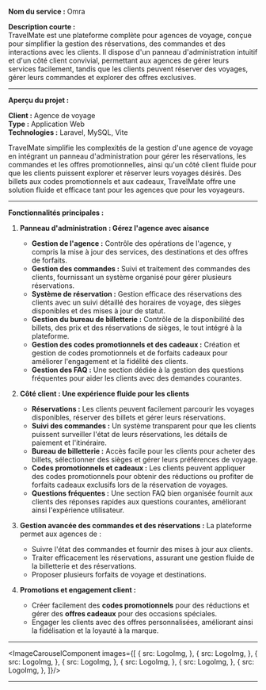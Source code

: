 

**Nom du service :** Omra

**Description courte :**  
TravelMate est une plateforme complète pour agences de voyage, conçue pour simplifier la gestion des réservations, des commandes et des interactions avec les clients. Il dispose d'un panneau d'administration intuitif et d'un côté client convivial, permettant aux agences de gérer leurs services facilement, tandis que les clients peuvent réserver des voyages, gérer leurs commandes et explorer des offres exclusives.

---

**Aperçu du projet :**

**Client :** Agence de voyage  
**Type :** Application Web  
**Technologies :** Laravel, MySQL, Vite

TravelMate simplifie les complexités de la gestion d'une agence de voyage en intégrant un panneau d'administration pour gérer les réservations, les commandes et les offres promotionnelles, ainsi qu'un côté client fluide pour que les clients puissent explorer et réserver leurs voyages désirés. Des billets aux codes promotionnels et aux cadeaux, TravelMate offre une solution fluide et efficace tant pour les agences que pour les voyageurs.

---

**Fonctionnalités principales :**

1. **Panneau d'administration : Gérez l'agence avec aisance**

   - **Gestion de l'agence :** Contrôle des opérations de l'agence, y compris la mise à jour des services, des destinations et des offres de forfaits.
   - **Gestion des commandes :** Suivi et traitement des commandes des clients, fournissant un système organisé pour gérer plusieurs réservations.
   - **Système de réservation :** Gestion efficace des réservations des clients avec un suivi détaillé des horaires de voyage, des sièges disponibles et des mises à jour de statut.
   - **Gestion du bureau de billetterie :** Contrôle de la disponibilité des billets, des prix et des réservations de sièges, le tout intégré à la plateforme.
   - **Gestion des codes promotionnels et des cadeaux :** Création et gestion de codes promotionnels et de forfaits cadeaux pour améliorer l'engagement et la fidélité des clients.
   - **Gestion des FAQ :** Une section dédiée à la gestion des questions fréquentes pour aider les clients avec des demandes courantes.

2. **Côté client : Une expérience fluide pour les clients**

   - **Réservations :** Les clients peuvent facilement parcourir les voyages disponibles, réserver des billets et gérer leurs réservations.
   - **Suivi des commandes :** Un système transparent pour que les clients puissent surveiller l'état de leurs réservations, les détails de paiement et l'itinéraire.
   - **Bureau de billetterie :** Accès facile pour les clients pour acheter des billets, sélectionner des sièges et gérer leurs préférences de voyage.
   - **Codes promotionnels et cadeaux :** Les clients peuvent appliquer des codes promotionnels pour obtenir des réductions ou profiter de forfaits cadeaux exclusifs lors de la réservation de voyages.
   - **Questions fréquentes :** Une section FAQ bien organisée fournit aux clients des réponses rapides aux questions courantes, améliorant ainsi l'expérience utilisateur.

3. **Gestion avancée des commandes et des réservations :**
   La plateforme permet aux agences de :

   - Suivre l'état des commandes et fournir des mises à jour aux clients.
   - Traiter efficacement les réservations, assurant une gestion fluide de la billetterie et des réservations.
   - Proposer plusieurs forfaits de voyage et destinations.

4. **Promotions et engagement client :**
   - Créer facilement des **codes promotionnels** pour des réductions et gérer des **offres cadeaux** pour des occasions spéciales.
   - Engager les clients avec des offres personnalisées, améliorant ainsi la fidélisation et la loyauté à la marque.

---

<ImageCarouselComponent images={[
   {
      src: LogoImg,
   },
   {
      src: LogoImg,
   },
   {
      src: LogoImg,
   },
   {
      src: LogoImg,
   },
   {
      src: LogoImg,
   },
   {
      src: LogoImg,
   },
   {
      src: LogoImg,
   },
]}/>

---
